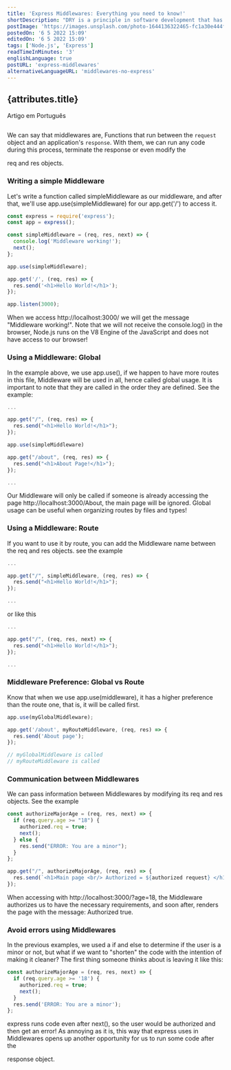 ```yaml
---
title: 'Express Middlewares: Everything you need to know!'
shortDescription: "DRY is a principle in software development that has been followed by a large part of the programming community and basically"
postImage: 'https://images.unsplash.com/photo-1644136322465-fc1a30e444ff?ixlib=rb-4.0.3&ixid=MnwxMjA3fDB8MHxwaG90by1wYWdlfHx8fGVufDB8fHx8&auto=format&fit=crop&w=1968&q=80'
postedOn: '6 5 2022 15:09'
editedOn: '6 5 2022 15:09'
tags: ['Node.js', 'Express']
readTimeInMinutes: '3'
englishLanguage: true
postURL: 'express-middlewares'
alternativeLanguageURL: 'middlewares-no-express'
---
```




## {attributes.title}

<Link to={`/blog/${attributes.alternativeLanguageURL}`}>
  <div>Artigo em Português</div>
</Link>

<img
  src={attributes.postImage}
  alt=''
  title='Photo by Vincent Lin on Unsplash'
  className='MainImage'
/>

We can say that middlewares are, <Highlight>Functions that run between the `request` object
and an application's `response`</Highlight>. With them, we can run any
code during this process, terminate the <CodeFragment>response</CodeFragment> or even modify the

<CodeFragment>req</CodeFragment> and <CodeFragment>res</CodeFragment> objects.

### Writing a simple Middleware

Let's write a function called <CodeFragment>simpleMiddleware</CodeFragment> as our middleware,
and after that, we'll use <CodeFragment>app.use(simpleMiddleware)</CodeFragment> for our <CodeFragment>app.get('/')</CodeFragment> to access it.

```js
const express = require('express');
const app = express();

const simpleMiddleware = (req, res, next) => {
  console.log('Middleware working!');
  next();
};

app.use(simpleMiddleware);

app.get('/', (req, res) => {
  res.send('<h1>Hello World!</h1>');
});

app.listen(3000);
```

When we access <CodeFragment>http://localhost:3000/</CodeFragment> we will get the message <CodeFragment>"Middleware working!"</CodeFragment>.
Note that we will not receive the <CodeFragment>console.log()</CodeFragment> in the browser, Node.js runs on the <Highlight>V8 Engine</Highlight> of the
JavaScript and does not have access to our browser!

### Using a Middleware: Global

In the example above, we use <CodeFragment>app.use()</CodeFragment>, if we happen to have more routes in this file, Middleware
will be used in all, hence called global usage. It is important to note that they are called in the order they are defined.
See the example:

```js
...

app.get("/", (req, res) => {
  res.send("<h1>Hello World!</h1>");
});

app.use(simpleMiddleware)

app.get("/about", (req, res) => {
  res.send("<h1>About Page!</h1>");
});

...

```

Our Middleware will only be called if someone is already accessing the page <CodeFragment>http://localhost:3000/About</CodeFragment>, the main
page will be ignored. Global usage can be useful when organizing routes by files and types!

### Using a Middleware: Route

If you want to use it by route, you can add the Middleware name between the <CodeFragment>req</CodeFragment> and <CodeFragment>res</CodeFragment> objects.
see the example

```js
...

app.get("/", simpleMiddleware, (req, res) => {
  res.send("<h1>Hello World!</h1>");
});

...
```

or like this

```js
...

app.get("/", (req, res, next) => {
  res.send("<h1>Hello World!</h1>");
});

...
```

### Middleware Preference: Global vs Route

Know that when we use <CodeFragment>app.use(middleware)</CodeFragment>, it has a higher preference than the route one, that is, it will be called first.

```js
app.use(myGlobalMiddleware);

app.get('/about', myRouteMiddleware, (req, res) => {
  res.send('About page');
});

// myGlobalMiddleware is called
// myRouteMiddleware is called
```

### Communication between Middlewares

We can pass information between Middlewares by modifying its <CodeFragment>req</CodeFragment> and <CodeFragment>res</CodeFragment> objects.
See the example

```js
const authorizeMajorAge = (req, res, next) => {
  if (req.query.age >= "18") {
    authorized.req = true;
    next();
  } else {
    res.send("ERROR: You are a minor");
  }
};

app.get("/", authorizeMajorAge, (req, res) => {
  res.send(`<h1>Main page <br/> Authorized = ${authorized request} </h1>`);
});
```

When accessing with <CodeFragment>http://localhost:3000/?age=18</CodeFragment>, the Middleware authorizes us to have the necessary requirements, and soon after, renders
the page with the message: Authorized <CodeFragment>true</CodeFragment>.

<PostImage image={messageEN} description='' />

### Avoid errors using Middlewares

In the previous examples, we used a <CodeFragment>if</CodeFragment> and <CodeFragment>else</CodeFragment> to determine if the user is a minor or not,
but what if we want to "shorten" the code with the intention of making it cleaner? The first thing someone thinks about is leaving it like this:

```js
const authorizeMajorAge = (req, res, next) => {
  if (req.query.age >= '18') {
    authorized.req = true;
    next();
  }
  res.send('ERROR: You are a minor');
};
```

express runs code even after <CodeFragment>next()</CodeFragment>, so the user would be authorized and then get an error!
As annoying as it is, this way that express uses in Middlewares opens up another opportunity for us to run some code after the

<CodeFragment>response</CodeFragment> object.
